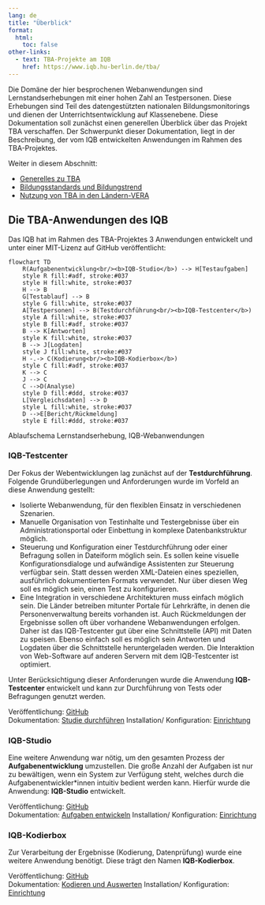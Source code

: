 ```yaml
---
lang: de
title: "Überblick"
format:
  html:
    toc: false
other-links:
  - text: TBA-Projekte am IQB
    href: https://www.iqb.hu-berlin.de/tba/
---
```


Die Domäne der hier besprochenen Webanwendungen sind Lernstandserhebungen mit einer hohen Zahl an Testpersonen. Diese Erhebungen sind Teil des datengestützten nationalen Bildungsmonitorings und dienen der Unterrichtsentwicklung auf Klassenebene. Diese Dokumentation soll zunächst einen generellen Überblick über das Projekt TBA verschaffen. Der Schwerpunkt dieser Dokumentation, liegt in der Beschreibung, der vom IQB entwickelten Anwendungen im Rahmen des TBA-Projektes.


Weiter in diesem Abschnitt:

* [Generelles zu TBA](tba.qmd)
* [Bildungsstandards und Bildungstrend](bt.qmd)
* [Nutzung von TBA in den Ländern-VERA](vera.qmd)

## Die TBA-Anwendungen des IQB

Das IQB hat im Rahmen des TBA-Projektes 3 Anwendungen entwickelt und unter einer MIT-Lizenz auf GitHub veröffentlicht:

::: {#fig-tba-structure}
```mermaid
flowchart TD
    R(Aufgabenentwicklung<br/><b>IQB-Studio</b>) --> H[Testaufgaben]
    style R fill:#adf, stroke:#037
    style H fill:white, stroke:#037
    H --> B
    G[Testablauf] --> B
    style G fill:white, stroke:#037
    A[Testpersonen] --> B(Testdurchführung<br/><b>IQB-Testcenter</b>)
    style A fill:white, stroke:#037
    style B fill:#adf, stroke:#037
    B --> K[Antworten]
    style K fill:white, stroke:#037
    B --> J[Logdaten]
    style J fill:white, stroke:#037
    H -.-> C(Kodierung<br/><b>IQB-Kodierbox</b>)
    style C fill:#adf, stroke:#037
    K --> C
    J --> C
    C -->D(Analyse)
    style D fill:#ddd, stroke:#037
    L[Vergleichsdaten] --> D
    style L fill:white, stroke:#037
    D -->E[Bericht/Rückmeldung]
    style E fill:#ddd, stroke:#037
```
Ablaufschema Lernstandserhebung, IQB-Webanwendungen
:::

### IQB-Testcenter

Der Fokus der Webentwicklungen lag zunächst auf der **Testdurchführung**. Folgende Grundüberlegungen und Anforderungen wurde im Vorfeld an diese Anwendung gestellt:

* Isolierte Webanwendung, für den flexiblen Einsatz in verschiedenen Szenarien.
* Manuelle Organisation von Testinhalte und Testergebnisse über ein Administrationsportal oder Einbettung in komplexe Datenbankstruktur möglich.
* Steuerung und Konfiguration einer Testdurchführung oder einer Befragung sollen in Dateiform möglich sein. Es sollen keine visuelle Konfigurationsdialoge und aufwändige Assistenten zur Steuerung verfügbar sein. Statt dessen werden XML-Dateien eines speziellen, ausführlich dokumentierten Formats verwendet. Nur über diesen Weg soll es möglich sein, einen Test zu konfigurieren.
* Eine Integration in verschiedene Architekturen muss einfach möglich sein. Die Länder betreiben mitunter Portale für Lehrkräfte, in denen die Personenverwaltung bereits vorhanden ist. Auch Rückmeldungen der Ergebnisse sollen oft über vorhandene Webanwendungen erfolgen. Daher ist das IQB-Testcenter gut über eine Schnittstelle (API) mit Daten zu speisen. Ebenso einfach soll es möglich sein Antworten und Logdaten über die Schnittstelle heruntergeladen werden. Die Interaktion von Web-Software auf anderen Servern mit dem IQB-Testcenter ist optimiert.

Unter Berücksichtigung dieser Anforderungen wurde die Anwendung **IQB-Testcenter** entwickelt und kann zur Durchführung von Tests oder Befragungen genutzt werden.

Veröffentlichung: [GitHub](https://github.com/iqb-berlin/testcenter)<br>
Dokumentation: [Studie durchführen](/study-run/index.qmd)
Installation/ Konfiguration: [Einrichtung](/setup/index.qmd)

### IQB-Studio

Eine weitere Anwendung war nötig, um den gesamten Prozess der **Aufgabenentwicklung** umzustellen. Die große Anzahl der Aufgaben ist nur zu bewältigen, wenn ein System zur Verfügung steht, welches durch die Aufgabenentwickler\*innen intuitiv bedient werden kann. Hierfür wurde die Anwendung: **IQB-Studio** entwickelt.

Veröffentlichung: [GitHub](https://github.com/iqb-berlin/studio-lite)<br>
Dokumentation: [Aufgaben entwickeln](/tasks/index.qmd)
Installation/ Konfiguration: [Einrichtung](/setup/index.qmd)

### IQB-Kodierbox

Zur Verarbeitung der Ergebnisse (Kodierung, Datenprüfung) wurde eine weitere Anwendung benötigt. Diese trägt den Namen **IQB-Kodierbox**.

Veröffentlichung: [GitHub](https://github.com/iqb-berlin/coding-box)<br>
Dokumentation: [Kodieren und Auswerten](/coding/index.qmd)
Installation/ Konfiguration: [Einrichtung](/setup/index.qmd)


